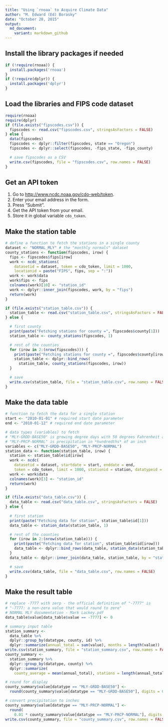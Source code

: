 ```yaml
---
title: "Using `rnoaa` to Acquire Climate Data"
author: "M. Edward (Ed) Borasky"
date: "October 20, 2015"
output: 
  md_document:
    variant: markdown_github
---
```


## Install the library packages if needed
```r
if (!require(rnoaa)) {
  install.packages('rnoaa')
}
if (!require(dplyr)) {
  install.packages('dplyr')
}
```

## Load the libraries and FIPS code dataset
```r
require(rnoaa)
require(dplyr)
if (file.exists("fipscodes.csv")) {
  fipscodes <- read.csv("fipscodes.csv", stringsAsFactors = FALSE)
} else {
  data(fipscodes)
  fipscodes <- dplyr::filter(fipscodes, state == "Oregon")
  fipscodes <- dplyr::select(fipscodes, -fips_state, -fips_county)

  # save fipscodes as a CSV
  write.csv(fipscodes, file = "fipscodes.csv", row.names = FALSE)
}
```

## Get an API token
1. Go to <http://www.ncdc.noaa.gov/cdo-web/token>.
1. Enter your email address in the form.
1. Press "Submit".
1. Get the API token from your email.
1. Store it in global variable `cdo_token`.

## Make the station table
```r

# define a function to fetch the stations in a single county
dataset <- "NORMAL_MLY" # the "monthly normals" dataset
county_stations <- function(fipscodes, irow) {
  fips <- fipscodes$fips[irow]
  work <- ncdc_stations(
    datasetid = dataset, token = cdo_token, limit = 1000, 
    locationid = paste("FIPS", fips, sep = ":"))
  work <- work$data
  work$fips <- fips
  colnames(work)[10] <- "station_id"
  work <- dplyr::inner_join(fipscodes, work, by = "fips")
  return(work)
}

if (file.exists("station_table.csv")) {
  station_table <- read.csv("station_table.csv", stringsAsFactors = FALSE)
} else {

  # first county
  print(paste("Fetching stations for county =", fipscodes$county[1]))
  station_table <- county_stations(fipscodes, 1)

  # rest of the counties
  for (irow in 2:(nrow(fipscodes))) {
    print(paste("Fetching stations for county =", fipscodes$county[irow]))
    station_table <- dplyr::bind_rows(
      station_table, county_stations(fipscodes, irow))
  }

  # save
  write.csv(station_table, file = "station_table.csv", row.names = FALSE)
}
```

## Make the data table
```r

# function to fetch the data for a single station
start <- "2010-01-01" # required start date parameter
end <- "2010-01-12" # required end date parameter

# data types (variables) to fetch
# "MLY-GRDD-BASE50" is growing degree days with 50 degrees Fahrenheit as the base
# "MLY-PRCP-NORMAL" is precipitation in *hundredths* of an inch
variables <- c("MLY-GRDD-BASE50", "MLY-PRCP-NORMAL")
station_data <- function(station_table, irow) {
  station <- station_table$id[irow]
  work <- ncdc(
    datasetid = dataset, startdate = start, enddate = end,
    token = cdo_token, limit = 1000, stationid = station, datatypeid = variables)
  work <- work$data
  colnames(work)[3] <- "station_id"
  return(work)
}

if (file.exists("data_table.csv")) {
  data_table <- read.csv("data_table.csv", stringsAsFactors = FALSE)
} else {
  
  # first station
  print(paste("Fetching data for station", station_table$id[1]))
  data_table <- station_data(station_table, 1)

  # rest of the counties
  for (irow in 2:(nrow(station_table))) {
    print(paste("Fetching data for station", station_table$id[irow]))
    data_table <- dplyr::bind_rows(data_table, station_data(station_table, irow))
  }
  data_table <- dplyr::inner_join(data_table, station_table, by = "station_id")

  # save
  write.csv(data_table, file = "data_table.csv", row.names = FALSE)
}
```

## Make the result table

```r

# replace -7777 with zerp - the official definition of "-7777" is
# "-7777: a non-zero value that would round to zero"
# NORMAL MLY documentation - Mark Lackey.pdf
data_table$value[data_table$value == -7777] <- 0

# summary input table
station_summary <- 
  data_table %>% 
  dplyr::group_by(datatype, county, id) %>% 
  dplyr::summarize(annual_total = sum(value), months = length(value))
write.csv(station_summary, file = "station_summary.csv", row.names = FALSE)
county_summary <-
  station_summary %>% 
  dplyr::group_by(datatype, county) %>% 
  dplyr::summarize(
    county_average = mean(annual_total), stations = length(annual_total))

# round for display
county_summary$value[datatype == "MLY-GRDD-BASE50"] <-
  round(county_summary$value[datatype == "MLY-GRDD-BASE50"], digits = 0)

# convert precipitation to inches
county_summary$value[datatype == "MLY-PRCP-NORMAL"] <-
  round(
    0.01 * county_summary$value[datatype == "MLY-PRCP-NORMAL"], digits = 2)
write.csv(county_summary, file = "county_summary.csv", row.names = FALSE)
```
